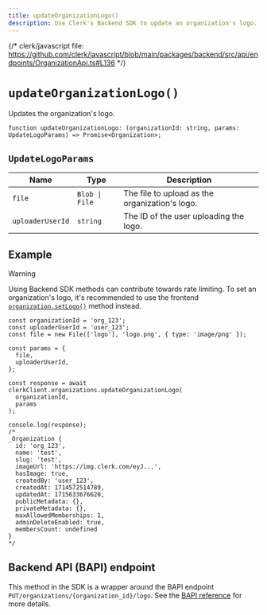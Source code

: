 ```yaml
---
title: updateOrganizationLogo()
description: Use Clerk's Backend SDK to update an organization's logo.
---
```


{/* clerk/javascript file: https://github.com/clerk/javascript/blob/main/packages/backend/src/api/endpoints/OrganizationApi.ts#L136 */}

# `updateOrganizationLogo()`

Updates the organization's logo.

```tsx
function updateOrganizationLogo: (organizationId: string, params: UpdateLogoParams) => Promise<Organization>;
```

## `UpdateLogoParams`

| Name | Type | Description |
| - | - | - |
| `file` | `Blob \| File` | The file to upload as the organization's logo. |
| `uploaderUserId` | `string` | The ID of the user uploading the logo. |

## Example

> [!WARNING]
> Using Backend SDK methods can contribute towards rate limiting. To set an organization's logo, it's recommended to use the frontend [`organization.setLogo()`](/docs/references/javascript/organization/organization#set-logo) method instead.

```tsx
const organizationId = 'org_123';
const uploaderUserId = 'user_123';
const file = new File(['logo'], 'logo.png', { type: 'image/png' });

const params = {
  file,
  uploaderUserId,
};

const response = await clerkClient.organizations.updateOrganizationLogo(
  organizationId,
  params
);

console.log(response);
/*
_Organization {
  id: 'org_123',
  name: 'test',
  slug: 'test',
  imageUrl: 'https://img.clerk.com/eyJ...',
  hasImage: true,
  createdBy: 'user_123',
  createdAt: 1714572514789,
  updatedAt: 1715633676620,
  publicMetadata: {},
  privateMetadata: {},
  maxAllowedMemberships: 1,
  adminDeleteEnabled: true,
  membersCount: undefined
}
*/
```

## Backend API (BAPI) endpoint

This method in the SDK is a wrapper around the BAPI endpoint `PUT/organizations/{organization_id}/logo`. See the [BAPI reference](https://clerk.com/docs/reference/backend-api/tag/Organizations#operation/UploadOrganizationLogo) for more details.
